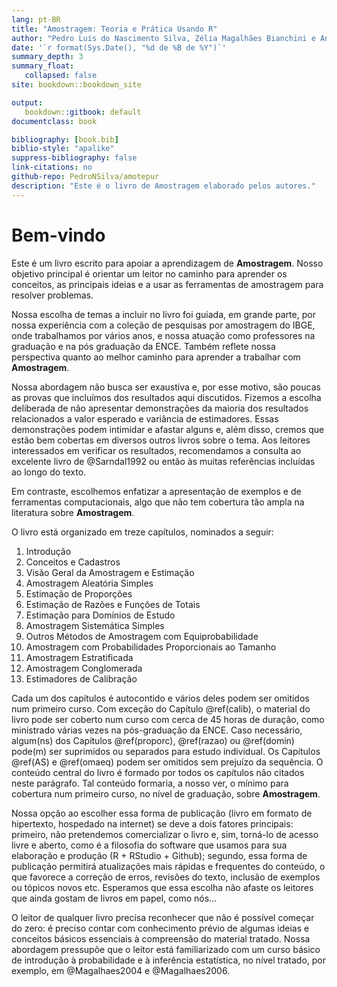 ---
lang: pt-BR
title: "Amostragem: Teoria e Prática Usando R"
author: "Pedro Luis do Nascimento Silva, Zélia Magalhães Bianchini e Antonio José Ribeiro Dias"
date: '`r format(Sys.Date(), "%d de %B de %Y")`'
summary_depth: 3
summary_float:
   collapsed: false
site: bookdown::bookdown_site

output:
   bookdown::gitbook: default
documentclass: book                   

bibliography: [book.bib]
biblio-style: "apalike"
suppress-bibliography: false
link-citations: no
github-repo: PedroNSilva/amotepur
description: "Este é o livro de Amostragem elaborado pelos autores."
---

# Bem-vindo {-}

Este é um livro escrito para apoiar a aprendizagem de **Amostragem**. Nosso objetivo principal é orientar um leitor no caminho para aprender os conceitos, as principais ideias e a usar as ferramentas de amostragem para resolver problemas.

Nossa escolha de temas a incluir no livro foi guiada, em grande parte, por nossa experiência com a coleção de pesquisas por amostragem do IBGE, onde trabalhamos por vários anos, e nossa atuação como professores na graduação e na pós graduação da ENCE. Também reflete nossa perspectiva quanto ao melhor caminho para aprender a trabalhar com **Amostragem**.

Nossa abordagem não busca ser exaustiva e, por esse motivo, são poucas as provas que incluímos dos resultados aqui discutidos. Fizemos a escolha deliberada de não apresentar demonstrações da maioria dos resultados relacionados a valor esperado e variância de estimadores. Essas demonstrações podem intimidar e afastar alguns e, além disso, cremos que estão bem cobertas em diversos outros livros sobre o tema. Aos leitores interessados em verificar os resultados, recomendamos a consulta ao excelente livro de @Sarndal1992 ou então às muitas referências incluídas ao longo do texto.

Em contraste, escolhemos enfatizar a apresentação de exemplos e de ferramentas computacionais, algo que não tem cobertura tão ampla na literatura sobre **Amostragem**. 

O livro está organizado em treze capítulos, nominados a seguir:

1) Introdução
2) Conceitos e Cadastros 
3) Visão Geral da Amostragem e Estimação 
4) Amostragem Aleatória Simples  
5) Estimação de Proporções  
6) Estimação de Razões e Funções de Totais 
7) Estimação para Domínios de Estudo 
8) Amostragem Sistemática Simples 
9) Outros Métodos de Amostragem com Equiprobabilidade 
10) Amostragem com Probabilidades Proporcionais ao Tamanho  
11) Amostragem Estratificada 
12) Amostragem Conglomerada 
13) Estimadores de Calibração 

Cada um dos capítulos é autocontido e vários deles podem ser omitidos num primeiro curso. Com exceção do Capítulo \@ref(calib), o material do livro pode ser coberto num curso com cerca de 45 horas de duração, como ministrado várias vezes na pós-graduação da ENCE. Caso necessário, algum(ns) dos Capítulos \@ref(proporc), \@ref(razao) ou \@ref(domin) pode(m) ser suprimidos ou separados para estudo individual. Os Capítulos \@ref(AS) e \@ref(omaeq) podem ser omitidos sem prejuízo da sequência. O conteúdo central do livro é formado por todos os capítulos não citados neste parágrafo. Tal conteúdo formaria, a nosso ver, o mínimo para cobertura num primeiro curso, no nível de graduação, sobre **Amostragem**.

Nossa opção ao escolher essa forma de publicação (livro em formato de hipertexto, hospedado na internet) se deve a dois fatores principais: primeiro, não pretendemos comercializar o livro e, sim, torná-lo de acesso livre e aberto, como é a filosofia do software que usamos para sua elaboração e produção (R + RStudio + Github); segundo, essa forma de publicação permitirá atualizações mais rápidas e frequentes do conteúdo, o que favorece a correção de erros, revisões do texto, inclusão de exemplos ou tópicos novos etc. Esperamos que essa escolha não afaste os leitores que ainda gostam de livros em papel, como nós...

O leitor de qualquer livro precisa reconhecer que não é possível começar do zero: é preciso contar com conhecimento prévio de algumas ideias e conceitos básicos essenciais à compreensão do material tratado. Nossa abordagem pressupõe que o leitor está familiarizado com um curso básico de introdução à probabilidade e à inferência estatística, no nível tratado, por exemplo, em @Magalhaes2004 e @Magalhaes2006.
